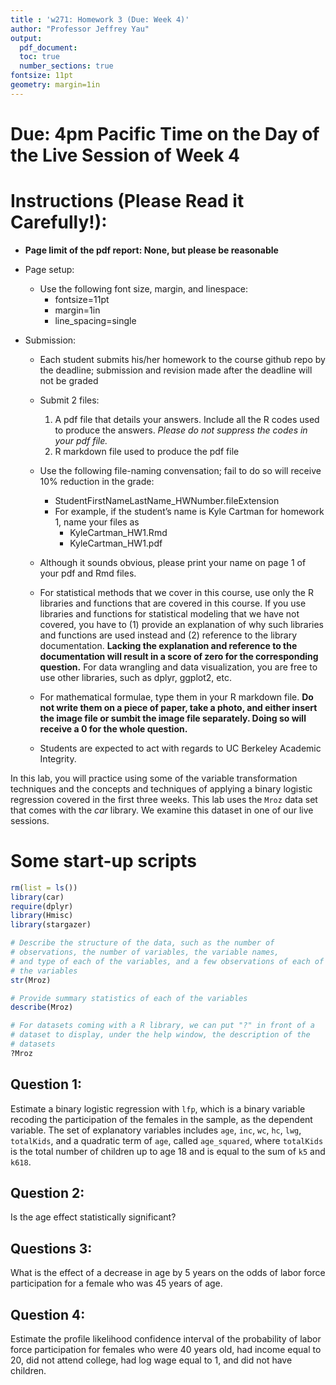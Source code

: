 ```yaml
---
title : 'w271: Homework 3 (Due: Week 4)'
author: "Professor Jeffrey Yau"
output: 
  pdf_document:
  toc: true
  number_sections: true
fontsize: 11pt
geometry: margin=1in
---
```


# Due: 4pm Pacific Time on the Day of the Live Session of Week 4

# Instructions (Please Read it Carefully!):

*  $\textbf{Page limit of the pdf report: None, but please be reasonable}$
* Page setup: 
  * Use the following font size, margin, and linespace:
    * fontsize=11pt
    * margin=1in
    * line_spacing=single

* Submission:

    * Each student submits his/her homework to the course github repo by the deadline; submission and revision made after the deadline will not be graded
    
    * Submit 2 files:
        1. A pdf file that details your answers. Include all the R codes used to produce the answers. *Please do not suppress the codes in your pdf file.*
        2. R markdown file used to produce the pdf file
    * Use the following file-naming convensation; fail to do so will receive $10\%$ reduction in the grade:
        * StudentFirstNameLastName_HWNumber.fileExtension
        * For example, if the student's name is Kyle Cartman for homework 1, name your files as
            * KyleCartman_HW1.Rmd
            * KyleCartman_HW1.pdf
    * Although it sounds obvious, please print your name on page 1 of your pdf and Rmd files.

    * For statistical methods that we cover in this course, use only the R libraries and functions that are covered in this course. If you use libraries and functions for statistical modeling that we have not covered, you have to (1) provide an explanation of why such libraries and functions are used instead and (2) reference to the library documentation. **Lacking the explanation and reference to the documentation will result in a score of zero for the corresponding question.** For data wrangling and data visualization, you are free to use other libraries, such as dplyr, ggplot2, etc.

  * For mathematical formulae, type them in your R markdown file. **Do not write them on a piece of paper, take a photo, and either insert the image file or sumbit the image file separately. Doing so will receive a $0$ for the whole question.**

  *  Students are expected to act with regards to UC Berkeley Academic Integrity.


\newpage

In this lab, you will practice using some of the variable transformation techniques and the concepts and techniques of applying a binary logistic regression covered in the first three weeks. This lab uses the `Mroz` data set that comes with the *car* library. We examine this dataset in one of our live sessions. 

# Some start-up scripts
```r
rm(list = ls())
library(car)
require(dplyr)
library(Hmisc)
library(stargazer)

# Describe the structure of the data, such as the number of
# observations, the number of variables, the variable names, 
# and type of each of the variables, and a few observations of each of
# the variables
str(Mroz)

# Provide summary statistics of each of the variables 
describe(Mroz)

# For datasets coming with a R library, we can put "?" in front of a
# dataset to display, under the help window, the description of the 
# datasets
?Mroz
```

## Question 1:
Estimate a binary logistic regression with `lfp`, which is a binary variable recoding the participation of the females in the sample, as the dependent variable. The set of explanatory variables includes `age`, `inc`, `wc`, `hc`, `lwg`, `totalKids`, and a quadratic term of `age`, called `age_squared`, where `totalKids` is the total number of children up to age $18$ and is equal to the sum of `k5` and `k618`.



## Question 2: 
Is the age effect statistically significant? 


## Questions 3: 
What is the effect of a decrease in age by $5$ years on the odds of labor force participation for a female who was $45$ years of age.


## Question 4: 
Estimate the profile likelihood confidence interval of the probability of labor force participation for females who were $40$ years old, had income equal to $20$, did not attend college, had log wage equal to 1, and did not have children.
